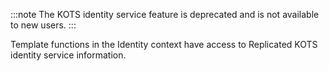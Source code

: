 :::note
The KOTS identity service feature is deprecated and is not available to new users.
:::

Template functions in the Identity context have access to Replicated KOTS identity service information.